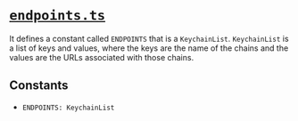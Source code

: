 # [`endpoints.ts`](https://github.com/HausDAO/daohaus-monorepo/blob/develop/libs/common-utilities/src/constants/endpoints.ts)

It defines a constant called `ENDPOINTS` that is a `KeychainList`. `KeychainList` is a list of keys and values, where the keys are the name of the chains and the values are the URLs associated with those chains.

## Constants

- `ENDPOINTS: KeychainList`
